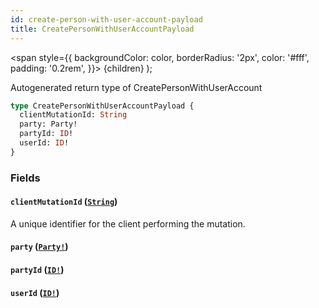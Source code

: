 ```yaml
---
id: create-person-with-user-account-payload
title: CreatePersonWithUserAccountPayload
---
```


<span
style={{
      backgroundColor: color,
      borderRadius: '2px',
      color: '#fff',
      padding: '0.2rem',
    }}>
{children}
</span>
);

Autogenerated return type of CreatePersonWithUserAccount

```graphql
type CreatePersonWithUserAccountPayload {
  clientMutationId: String
  party: Party!
  partyId: ID!
  userId: ID!
}
```

### Fields

#### `clientMutationId` ([`String`](/docs/api/scalars/string))

A unique identifier for the client performing the mutation.

#### `party` ([`Party!`](/docs/api/objects/party))

#### `partyId` ([`ID!`](/docs/api/scalars/id))

#### `userId` ([`ID!`](/docs/api/scalars/id))
